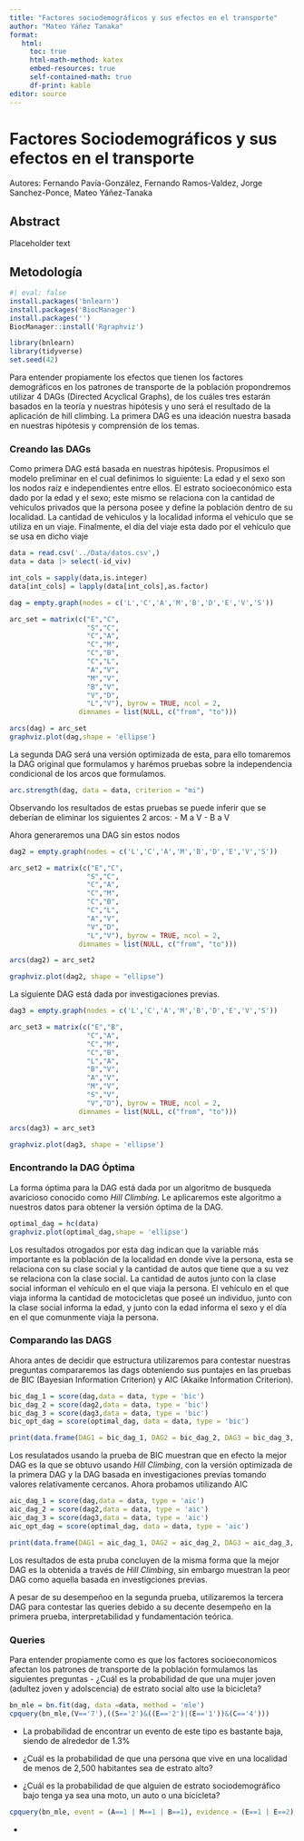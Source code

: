 ```yaml
---
title: "Factores sociodemográficos y sus efectos en el transporte"
author: "Mateo Yáñez Tanaka"
format:
   html:
     toc: true
     html-math-method: katex
     embed-resources: true
     self-contained-math: true
     df-print: kable
editor: source
---
```

# Factores Sociodemográficos y sus efectos en el transporte

Autores: Fernando Pavía-González, Fernando Ramos-Valdez, Jorge Sanchez-Ponce, Mateo Yáñez-Tanaka 

## Abstract

Placeholder text

## Metodología
```r
#| eval: false
install.packages('bnlearn')
install.packages('BiocManager')
install.packages('')
BiocManager::install('Rgraphviz')
```

```r
library(bnlearn)
library(tidyverse)
set.seed(42)
```

Para entender propiamente los efectos que tienen los factores demográficos en los patrones de transporte de la población propondremos utilizar 4 DAGs (Directed Acyclical Graphs), de los cuáles tres estarán basados en la teoría y nuestras hipótesis y uno será el resultado de la aplicación de hill climbing. La primera DAG es una ideación nuestra basada en nuestras hipótesis y comprensión de los temas.

### Creando las DAGs

Como primera DAG está basada en nuestras hipótesis. Propusimos el modelo preliminar en el cual definimos lo siguiente: La edad y el sexo son los nodos raíz e independientes entre ellos. El estrato socioeconómico esta dado por la edad y el sexo; este mismo se relaciona con la cantidad de vehiculos privados que la persona posee y define la población dentro de su localidad. La cantidad de vehiculos y la localidad informa el vehículo que se utiliza en un viaje. Finalmente, el día del viaje esta dado por el vehículo que se usa en dicho viaje

```r
data = read.csv('../Data/datos.csv',)
data = data |> select(-id_viv)

int_cols = sapply(data,is.integer)
data[int_cols] = lapply(data[int_cols],as.factor)

dag = empty.graph(nodes = c('L','C','A','M','B','D','E','V','S'))

arc_set = matrix(c("E","C",
                   "S","C",
                   "C","A",
                   "C","M",
                   "C","B",
                   "C","L",
                   "A","V",
                   "M","V",
                   "B","V",
                   "V","D",
                   "L","V"), byrow = TRUE, ncol = 2,
                 dimnames = list(NULL, c("from", "to")))

arcs(dag) = arc_set
graphviz.plot(dag,shape = 'ellipse')
```

La segunda DAG será una versión optimizada de esta, para ello tomaremos la DAG original que formulamos y harémos pruebas sobre la independencia condicional de los arcos que formulamos.
```r
arc.strength(dag, data = data, criterion = "mi")
```

Observando los resultados de estas pruebas se puede inferir que se deberían de eliminar los siguientes 2 arcos:
- M a V
- B a V

Ahora generaremos una DAG sin estos nodos
```r
dag2 = empty.graph(nodes = c('L','C','A','M','B','D','E','V','S'))

arc_set2 = matrix(c("E","C",
                   "S","C",
                   "C","A",
                   "C","M",
                   "C","B",
                   "C","L",
                   "A","V",
                   "V","D",
                   "L","V"), byrow = TRUE, ncol = 2,
                 dimnames = list(NULL, c("from", "to")))

arcs(dag2) = arc_set2

graphviz.plot(dag2, shape = "ellipse")
```
La siguiente DAG está dada por investigaciones previas. 

```r
dag3 = empty.graph(nodes = c('L','C','A','M','B','D','E','V','S'))

arc_set3 = matrix(c("E","B",
                   "C","A",
                   "C","M",
                   "C","B",
                   "L","A",
                   "B","V",
                   "A","V",
                   "M","V",
                   "S","V",
                   "V","D"), byrow = TRUE, ncol = 2,
                 dimnames = list(NULL, c("from", "to")))

arcs(dag3) = arc_set3

graphviz.plot(dag3, shape = 'ellipse')
```
### Encontrando la DAG Óptima

La forma óptima para la DAG está dada por un algoritmo de busqueda avaricioso conocido como *Hill Climbing*. Le aplicaremos este algoritmo a nuestros datos para obtener la versión óptima de la DAG.
```r
optimal_dag = hc(data)
graphviz.plot(optimal_dag,shape = 'ellipse')
```
Los resultados otrogados por esta dag indican que la variable más importante es la población de la localidad en donde vive la persona, esta se relaciona con su clase social y la cantidad de autos que tiene que a su vez se relaciona con la clase social. La cantidad de autos junto con la clase social informan el vehículo en el que viaja la persona. El vehículo en el que viaja informa la cantidad de motocicletas que poseé un individuo, junto con la clase social informa la edad, y junto con la edad informa el sexo y el día en el que comunmente viaja la persona.

### Comparando las DAGS
Ahora antes de decidir que estructura utilizaremos para contestar nuestras preguntas compararemos las dags obteniendo sus puntajes en las pruebas de BIC (Bayesian Information Criterion) y AIC (Akaike Information Criterion).

```r
bic_dag_1 = score(dag,data = data, type = 'bic')
bic_dag_2 = score(dag2,data = data, type = 'bic')
bic_dag_3 = score(dag3,data = data, type = 'bic')
bic_opt_dag = score(optimal_dag, data = data, type = 'bic')

print(data.frame(DAG1 = bic_dag_1, DAG2 = bic_dag_2, DAG3 = bic_dag_3, OPTIMAL_DAG = bic_opt_dag))
```
Los resulatados usando la prueba de BIC muestran que en efecto la mejor DAG es la que se obtuvo usando *Hill Climbing*, con la versión optimizada de la primera DAG y la DAG basada en investigaciones previas tomando valores relativamente cercanos. Ahora probamos utilizando AIC

```r
aic_dag_1 = score(dag,data = data, type = 'aic')
aic_dag_2 = score(dag2,data = data, type = 'aic')
aic_dag_3 = score(dag3,data = data, type = 'aic')
aic_opt_dag = score(optimal_dag, data = data, type = 'aic')

print(data.frame(DAG1 = aic_dag_1, DAG2 = aic_dag_2, DAG3 = aic_dag_3, OPTIMAL_DAG = aic_opt_dag))
```
Los resultados de esta pruba concluyen de la misma forma que la mejor DAG es la obtenida a través de *Hill Climbing*, sin embargo muestran la peor DAG como aquella basada en investigciones previas.

A pesar de su desempeñoo en la segunda prueba, utilizaremos la tercera DAG para contestar las queries debido a su decente desempeño en la primera prueba, interpretabilidad y fundamentación teórica.

### Queries

Para entender propiamente como es que los factores socioeconomicos afectan los patrones de transporte de la población formulamos las siguientes preguntas
- ¿Cuál es la probabilidad de que una mujer joven (adultez joven y adolscencia) de estrato social alto use la bicicleta?
```r
bn_mle = bn.fit(dag, data =data, method = 'mle')
cpquery(bn_mle,(V=='7'),((S=='2')&((E=='2')|(E=='1'))&(C=='4')))
```

  - La probabilidad de encontrar un evento de este tipo es bastante baja, siendo de alrededor de 1.3% 

- ¿Cuál es la probabilidad de que una persona que vive en una localidad de menos de 2,500 habitantes sea de estrato alto?

- ¿Cuál es la probabilidad de que alguien de estrato sociodemográfico bajo tenga ya sea una moto, un auto o una bicicleta?
```r
cpquery(bn_mle, event = (A==1 | M==1 | B==1), evidence = (E==1 | E==2), n = 10^6)
```

  - 
